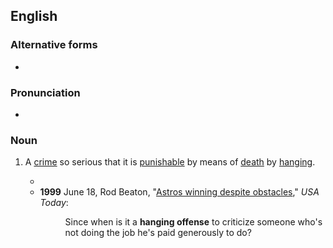 ==English==

===Alternative forms===
* {{l|en|hanging offense}}

===Pronunciation===
* {{audio|en-au-hanging offence.ogg|Audio (AU)|lang=en}}

===Noun===
{{en-noun}}

# {{lb|en|idiomatic}} A [[crime]] so serious that it is [[punishable]] by means of [[death]] by [[hanging]].
#* {{quote-text|lang=en|year=1908|author=[[w:John_Fox_Jr.|John Fox Jr.]]|title=The Trail of the Lonesome Pine|chapter=26|passage=Word reached the ear of the prosecuting attorney of the only testimony that could establish a motive and make the crime a '''hanging offence'''.}}
#* '''1999''' June 18, Rod Beaton, "[http://www.usatoday.com/sports/baseball/colrod88.htm Astros winning despite obstacles]," ''USA Today'':
#*: Since when is it a '''hanging offense''' to criticize someone who's not doing the job he's paid generously to do?